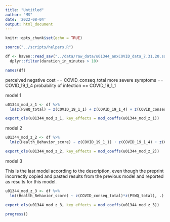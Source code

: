 ```yaml
---
title: "Untitled"
author: "MS"
date: '2022-08-04'
output: html_document
---
```


```r
knitr::opts_chunk$set(echo = TRUE)

source("../scripts/helpers.R")

df <- haven::read_sav("../data/raw_data/u01344_anxCOVID_data_7.31.20.sav") %>% 
  dplyr::filter(duration_in_minutes > 10)

names(df)
```


perceived negative cost == COVID_conseq_total
more severe symptoms == COVID_19_1_4
probability of infection == COVID_19_1_1

model 1 

```r
u01344_mod_z_1 <- df %>% 
  lm(z(PSWQ_total) ~ z(COVID_19_1_1) + z(COVID_19_1_4) + z(COVID_conseq_total), .) 

export_ols(u01344_mod_z_1, key_effects = mod_coeffs(u01344_mod_z_1))
```

model 2

```r
u01344_mod_z_2 <- df %>% 
  lm(z(Health_Behavior_score) ~ z(COVID_19_1_1) + z(COVID_19_1_4) + z(COVID_conseq_total), .)

export_ols(u01344_mod_z_2, key_effects = mod_coeffs(u01344_mod_z_2))
```


model 3 

This is the last model according to the description, even though the preprint incorrectly copied and pasted results from the previous model and reported as results for this model. 

```r
u01344_mod_z_3 <- df %>% 
  lm((Health_Behavior_score) ~ z(COVID_conseq_total)*z(PSWQ_total), .) 

export_ols(u01344_mod_z_3, key_effects = mod_coeffs(u01344_mod_z_3))
```

```r
progress()
```

